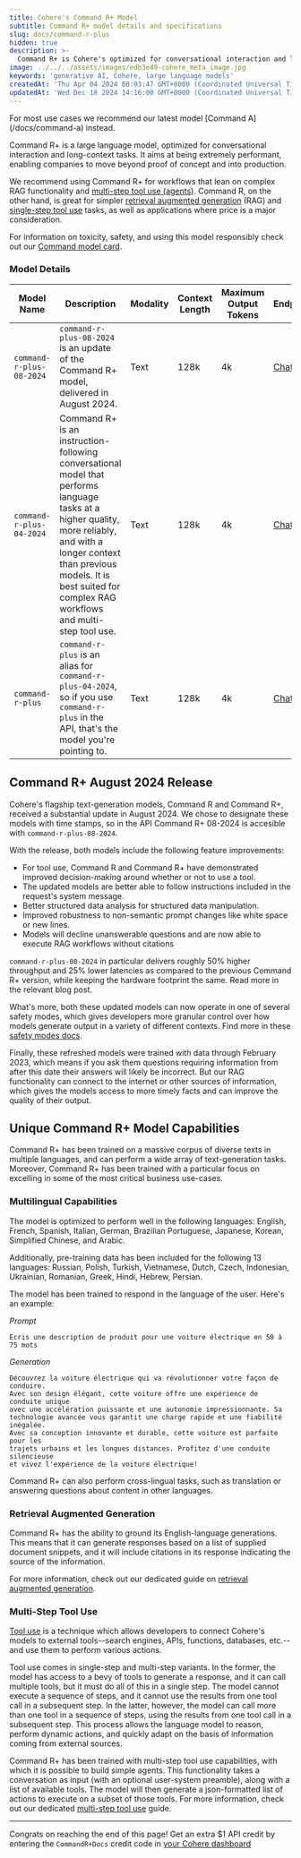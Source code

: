 ```yaml
---
title: Cohere's Command R+ Model 
subtitle: Command R+ model details and specifications
slug: docs/command-r-plus
hidden: true
description: >-
  Command R+ is Cohere's optimized for conversational interaction and long-context tasks, best suited for complex RAG workflows and multi-step tool use.
image: ../../../assets/images/edb3e49-cohere_meta_image.jpg
keywords: 'generative AI, Cohere, large language models'
createdAt: 'Thu Apr 04 2024 08:03:47 GMT+0000 (Coordinated Universal Time)'
updatedAt: 'Wed Dec 18 2024 14:16:00 GMT+0000 (Coordinated Universal Time)'
---
```

<Info title="Note">
 For most use cases we recommend our latest model [Command A](/docs/command-a) instead.
</Info>

Command R+ is a large language model, optimized for conversational interaction and long-context tasks. It aims at being extremely performant, enabling companies to move beyond proof of concept and into production.

We recommend using Command R+ for workflows that lean on complex RAG functionality and [multi-step tool use (agents)](/docs/multi-hop-tool-use). Command R, on the other hand, is great for simpler [retrieval augmented generation](/docs/retrieval-augmented-generation-rag) (RAG) and [single-step tool use](/docs/tool-use) tasks, as well as applications where price is a major consideration.

For information on toxicity, safety, and using this model responsibly check out our [Command model card](https://docs.cohere.com/docs/responsible-use).

### Model Details
| Model Name               | Description                                                                                                                                                                                                                                         | Modality             | Context Length | Maximum Output Tokens | Endpoints              |
|--------------------------|-----------------------------------------------------------------------------------------------------------------------------------------------------------------------------------------------------------------------------------------------------|----------------------|----------------|-----------------------|------------------------|
| `command-r-plus-08-2024` | `command-r-plus-08-2024` is an update of the Command R+ model, delivered in August 2024.                                                                                                                                                            | Text                 | 128k           | 4k                    | [Chat](/reference/chat)|
| `command-r-plus-04-2024` | Command R+ is an instruction-following conversational model that performs language tasks at a higher quality, more reliably, and with a longer context than previous models. It is best suited for complex RAG workflows and multi-step tool use.   | Text                 | 128k           | 4k                    | [Chat](/reference/chat)|
| `command-r-plus`         | `command-r-plus` is an alias for `command-r-plus-04-2024`, so if you use `command-r-plus` in the API, that's the model you're pointing to.                                                                                                          | Text                 | 128k           | 4k                    | [Chat](/reference/chat)|

## Command R+ August 2024 Release
Cohere's flagship text-generation models, Command R and Command R+, received a substantial update in August 2024. We chose to designate these models with time stamps, so in the API Command R+ 08-2024 is accesible with `command-r-plus-08-2024`.

With the release, both models include the following feature improvements:
- For tool use, Command R and Command R+ have demonstrated improved decision-making around whether or not to use a tool.
- The updated models are better able to follow instructions included in the request's system message.
- Better structured data analysis for structured data manipulation. 
- Improved robustness to non-semantic prompt changes like white space or new lines.
- Models will decline unanswerable questions and are now able to execute RAG workflows without citations

`command-r-plus-08-2024` in particular delivers roughly 50% higher throughput and 25% lower latencies as compared to the previous Command R+ version, while keeping the hardware footprint the same. Read more in the relevant blog post. 

What's more, both these updated models can now operate in one of several safety modes, which gives developers more granular control over how models generate output in a variety of different contexts. Find more in these [safety modes docs](https://docs.cohere.com/docs/safety-modes).

Finally, these refreshed models were trained with data through February 2023, which means if you ask them questions requiring information from after this date their answers will likely be incorrect. But our RAG functionality can connect to the internet or other sources of information, which gives the models access to more timely facts and can improve the quality of their output.

## Unique Command R+ Model Capabilities

Command R+ has been trained on a massive corpus of diverse texts in multiple languages, and can perform a wide array of text-generation tasks. Moreover, Command R+ has been trained with a particular focus on excelling in some of the most critical business use-cases.

### Multilingual Capabilities

The model is optimized to perform well in the following languages: English, French, Spanish, Italian, German, Brazilian Portuguese, Japanese, Korean, Simplified Chinese, and Arabic. 

Additionally, pre-training data has been included for the following 13 languages: Russian, Polish, Turkish, Vietnamese, Dutch, Czech, Indonesian, Ukrainian, Romanian, Greek, Hindi, Hebrew, Persian.

The model has been trained to respond in the language of the user. Here's an example:

*Prompt*
```Text
Écris une description de produit pour une voiture électrique en 50 à 75 mots
```

*Generation*
```text TEXT
Découvrez la voiture électrique qui va révolutionner votre façon de conduire.
Avec son design élégant, cette voiture offre une expérience de conduite unique
avec une accélération puissante et une autonomie impressionnante. Sa
technologie avancée vous garantit une charge rapide et une fiabilité inégalée.
Avec sa conception innovante et durable, cette voiture est parfaite pour les 
trajets urbains et les longues distances. Profitez d'une conduite silencieuse
et vivez l'expérience de la voiture électrique!
```

Command R+ can also perform cross-lingual tasks, such as translation or answering questions about content in other languages.

### Retrieval Augmented Generation

Command R+ has the ability to ground its English-language generations. This means that it can generate responses based on a list of supplied document snippets, and it will include citations in its response indicating the source of the information.

For more information, check out our dedicated guide on [retrieval augmented generation](/docs/retrieval-augmented-generation-rag).

### Multi-Step Tool Use

[Tool use](/docs/tool-use) is a technique which allows developers to connect Cohere's models to external tools--search engines, APIs, functions, databases, etc.--and use them to perform various actions.

Tool use comes in single-step and multi-step variants. In the former, the model has access to a bevy of tools to generate a response, and it can call multiple tools, but it must do all of this in a single step. The model cannot execute a sequence of steps, and it cannot use the results from one tool call in a subsequent step. In the latter, however, the model can call more than one tool in a sequence of steps, using the results from one tool call in a subsequent step. This process allows the language model to reason, perform dynamic actions, and quickly adapt on the basis of information coming from external sources.

Command R+ has been trained with multi-step tool use capabilities, with which it is possible to build simple agents. This functionality takes a conversation as input (with an optional user-system preamble), along with a list of available tools. The model will then generate a json-formatted list of actions to execute on a subset of those tools. For more information, check out our dedicated [multi-step tool use](/docs/multi-hop-tool-use) guide.

---
Congrats on reaching the end of this page! Get an extra $1 API credit by entering the `CommandR+Docs` credit code in [your Cohere dashboard](https://dashboard.cohere.com/billing?tab=payment)
